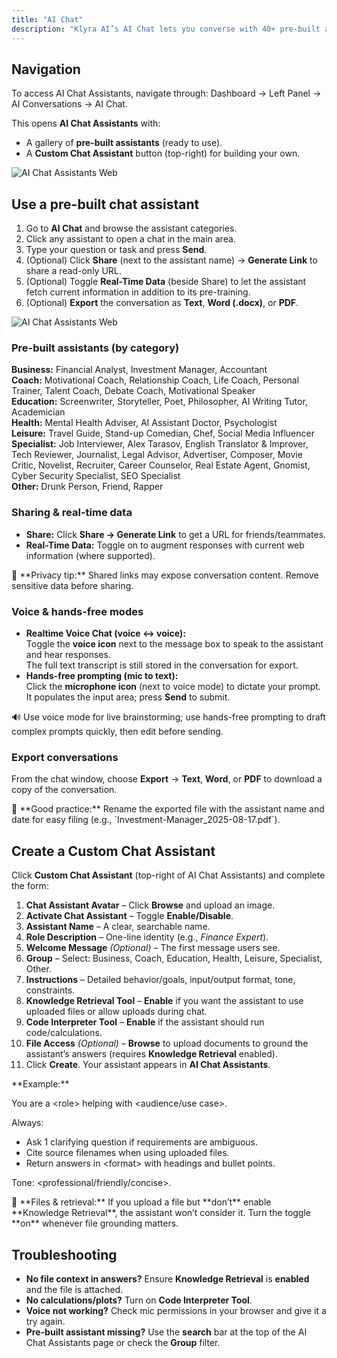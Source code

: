```yaml
---
title: "AI Chat"
description: "Klyra AI’s AI Chat lets you converse with 40+ pre-built assistants or build your own custom assistant—complete with real-time data, sharing, exporting, and voice features."
---
```


## Navigation

To access AI Chat Assistants, navigate through: Dashboard → Left Panel → AI Conversations → AI Chat.

This opens **AI Chat Assistants** with:

- A gallery of **pre-built assistants** (ready to use).
- A **Custom Chat Assistant** button (top-right) for building your own.

<img 
  src="/images/ai-chat-assistants.webp" 
  alt="AI Chat Assistants Web" 
  class="border rounded-lg shadow-md"
/>

## Use a pre-built chat assistant

1. Go to **AI Chat** and browse the assistant categories.
2. Click any assistant to open a chat in the main area.
3. Type your question or task and press **Send**.
4. (Optional) Click **Share** (next to the assistant name) → **Generate Link** to share a read-only URL.
5. (Optional) Toggle **Real-Time Data** (beside Share) to let the assistant fetch current information in addition to its pre-training.
6. (Optional) **Export** the conversation as **Text**, **Word (.docx)**, or **PDF**.

<img 
  src="/images/ai-travel-guide.webp" 
  alt="AI Chat Assistants Web" 
  class="border rounded-lg shadow-md"
/>

### Pre-built assistants (by category)

**Business:** Financial Analyst, Investment Manager, Accountant\
**Coach:** Motivational Coach, Relationship Coach, Life Coach, Personal Trainer, Talent Coach, Debate Coach, Motivational Speaker\
**Education:** Screenwriter, Storyteller, Poet, Philosopher, AI Writing Tutor, Academician\
**Health:** Mental Health Adviser, AI Assistant Doctor, Psychologist\
**Leisure:** Travel Guide, Stand-up Comedian, Chef, Social Media Influencer\
**Specialist:** Job Interviewer, Alex Tarasov, English Translator & Improver, Tech Reviewer, Journalist, Legal Advisor, Advertiser, Composer, Movie Critic, Novelist, Recruiter, Career Counselor, Real Estate Agent, Gnomist, Cyber Security Specialist, SEO Specialist\
**Other:** Drunk Person, Friend, Rapper

### Sharing & real-time data

- **Share:** Click **Share → Generate Link** to get a URL for friends/teammates.
- **Real-Time Data:** Toggle on to augment responses with current web information (where supported).

<Warning>
  🔐 **Privacy tip:** Shared links may expose conversation content. Remove sensitive data before sharing.
</Warning>

### Voice & hands-free modes

- **Realtime Voice Chat (voice ↔ voice):**\
  Toggle the **voice icon** next to the message box to speak to the assistant and hear responses.\
  The full text transcript is still stored in the conversation for export.
- **Hands-free prompting (mic to text):**\
  Click the **microphone icon** (next to voice mode) to dictate your prompt. It populates the input area; press **Send** to submit.

<Tip>
  🔊 Use voice mode for live brainstorming; use hands-free prompting to draft complex prompts quickly, then edit before sending.
</Tip>

### Export conversations

From the chat window, choose **Export** → **Text**, **Word**, or **PDF** to download a copy of the conversation.

<Check>
  🧩 **Good practice:** Rename the exported file with the assistant name and date for easy filing (e.g., `Investment-Manager_2025-08-17.pdf`).
</Check>

## Create a Custom Chat Assistant

Click **Custom Chat Assistant** (top-right of AI Chat Assistants) and complete the form:

 1. **Chat Assistant Avatar** – Click **Browse** and upload an image.
 2. **Activate Chat Assistant** – Toggle **Enable/Disable**.
 3. **Assistant Name** – A clear, searchable name.
 4. **Role Description** – One-line identity (e.g., _Finance Expert_).
 5. **Welcome Message** _(Optional)_ – The first message users see.
 6. **Group** – Select: Business, Coach, Education, Health, Leisure, Specialist, Other.
 7. **Instructions** – Detailed behavior/goals, input/output format, tone, constraints.
 8. **Knowledge Retrieval Tool** – **Enable** if you want the assistant to use uploaded files or allow uploads during chat.
 9. **Code Interpreter Tool** – **Enable** if the assistant should run code/calculations.
10. **File Access** _(Optional)_ – **Browse** to upload documents to ground the assistant’s answers (requires **Knowledge Retrieval** enabled).
11. Click **Create**. Your assistant appears in **AI Chat Assistants**.

<Info>
  **Example:**

  You are a \<role\> helping with \<audience/use case\>.

  Always:

  - Ask 1 clarifying question if requirements are ambiguous.
  - Cite source filenames when using uploaded files.
  - Return answers in \<format\> with headings and bullet points.

  Tone: \<professional/friendly/concise\>.
</Info>

<Warning>
  📎 **Files & retrieval:** If you upload a file but **don’t** enable **Knowledge Retrieval**, the assistant won’t consider it. Turn the toggle **on** whenever file grounding matters.
</Warning>

## Troubleshooting

- **No file context in answers?** Ensure **Knowledge Retrieval** is **enabled** and the file is attached.
- **No calculations/plots?** Turn on **Code Interpreter Tool**.
- **Voice not working?** Check mic permissions in your browser and give it a try again.
- **Pre-built assistant missing?** Use the **search** bar at the top of the AI Chat Assistants page or check the **Group** filter.